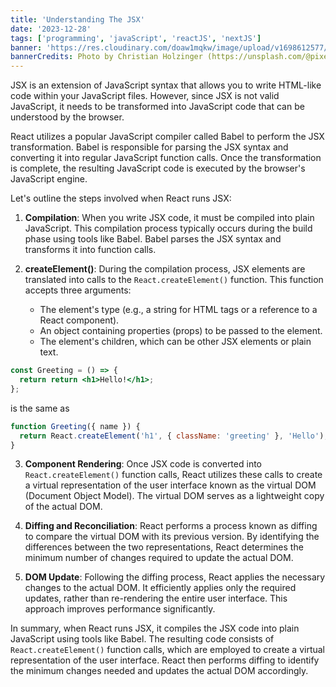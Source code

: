 ```yaml
---
title: 'Understanding The JSX'
date: '2023-12-28'
tags: ['programming', 'javaScript', 'reactJS', 'nextJS']
banner: 'https://res.cloudinary.com/doaw1mqkw/image/upload/v1698612577/toukhy/christian-holzinger-CUY_YHhCFl4-unsplash-compresses_xk8iun.jpg'
bannerCredits: Photo by Christian Holzinger (https://unsplash.com/@pixelatelier)
---
```


JSX is an extension of JavaScript syntax that allows you to write HTML-like code within your JavaScript files. However, since JSX is not valid JavaScript, it needs to be transformed into JavaScript code that can be understood by the browser.

React utilizes a popular JavaScript compiler called Babel to perform the JSX transformation. Babel is responsible for parsing the JSX syntax and converting it into regular JavaScript function calls. Once the transformation is complete, the resulting JavaScript code is executed by the browser's JavaScript engine.

Let's outline the steps involved when React runs JSX:

1. **Compilation**: When you write JSX code, it must be compiled into plain JavaScript. This compilation process typically occurs during the build phase using tools like Babel. Babel parses the JSX syntax and transforms it into function calls.

2. **createElement()**: During the compilation process, JSX elements are translated into calls to the `React.createElement()` function. This function accepts three arguments:

   - The element's type (e.g., a string for HTML tags or a reference to a React component).
   - An object containing properties (props) to be passed to the element.
   - The element's children, which can be other JSX elements or plain text.

```jsx title="ComponentOne.js"
const Greeting = () => {
  return return <h1>Hello!</h1>;
};
```

is the same as

```jsx title="ComponentOne.js"
function Greeting({ name }) {
  return React.createElement('h1', { className: 'greeting' }, 'Hello');
}
```

3. **Component Rendering**: Once JSX code is converted into `React.createElement()` function calls, React utilizes these calls to create a virtual representation of the user interface known as the virtual DOM (Document Object Model). The virtual DOM serves as a lightweight copy of the actual DOM.

4. **Diffing and Reconciliation**: React performs a process known as diffing to compare the virtual DOM with its previous version. By identifying the differences between the two representations, React determines the minimum number of changes required to update the actual DOM.

5. **DOM Update**: Following the diffing process, React applies the necessary changes to the actual DOM. It efficiently applies only the required updates, rather than re-rendering the entire user interface. This approach improves performance significantly.

In summary, when React runs JSX, it compiles the JSX code into plain JavaScript using tools like Babel. The resulting code consists of `React.createElement()` function calls, which are employed to create a virtual representation of the user interface. React then performs diffing to identify the minimum changes needed and updates the actual DOM accordingly.
